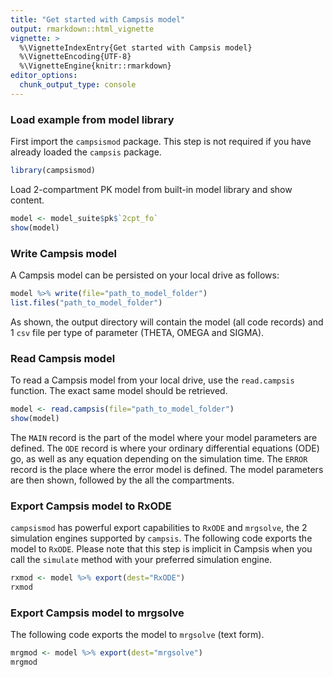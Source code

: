 ```yaml
---
title: "Get started with Campsis model"
output: rmarkdown::html_vignette
vignette: >
  %\VignetteIndexEntry{Get started with Campsis model}
  %\VignetteEncoding{UTF-8}
  %\VignetteEngine{knitr::rmarkdown}
editor_options: 
  chunk_output_type: console
---
```


### Load example from model library

First import the `campsismod` package. This step is not required if you have already loaded the `campsis` package.

```r
library(campsismod)
```

Load 2-compartment PK model from built-in model library and show content.

```r
model <- model_suite$pk$`2cpt_fo`
show(model)
```

### Write Campsis model

A Campsis model can be persisted on your local drive as follows:

```r
model %>% write(file="path_to_model_folder")
list.files("path_to_model_folder")
```

As shown, the output directory will contain the model (all code records) and 1 `csv` file per type of parameter (THETA, OMEGA and SIGMA). 

### Read Campsis model

To read a Campsis model from your local drive, use the `read.campsis` function.
The exact same model should be retrieved.

```r
model <- read.campsis(file="path_to_model_folder")
show(model)
```

The `MAIN` record is the part of the model where your model parameters are defined. The `ODE` record is where your ordinary differential equations (ODE) go, as well as any equation depending on the simulation time. The `ERROR` record is the place where the error model is defined. The model parameters are then shown, followed by the all the compartments.
 
### Export Campsis model to RxODE

`campsismod` has powerful export capabilities to `RxODE` and `mrgsolve`, the 2 simulation engines supported by `campsis`.
The following code exports the model to `RxODE`. Please note that this step is implicit in Campsis when you call the `simulate` method with your preferred simulation engine.

```r
rxmod <- model %>% export(dest="RxODE")
rxmod
```

### Export Campsis model to mrgsolve

The following code exports the model to `mrgsolve` (text form).

```r
mrgmod <- model %>% export(dest="mrgsolve")
mrgmod
```
